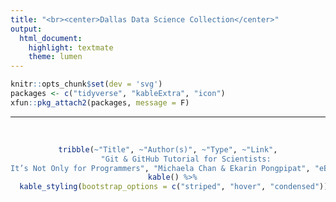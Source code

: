 ```yaml
---
title: "<br><center>Dallas Data Science Collection</center>"
output: 
  html_document:
    highlight: textmate
    theme: lumen
---
```


```r
knitr::opts_chunk$set(dev = 'svg')
packages <- c("tidyverse", "kableExtra", "icon")
xfun::pkg_attach2(packages, message = F)
```

<hr>
<br>
<center>
```r
tribble(~"Title", ~"Author(s)", ~"Type", ~"Link",
        "Git & GitHub Tutorial for Scientists:
It’s Not Only for Programmers", "Michaela Chan & Ekarin Pongpipat", "eBook", "https://gitbookdown.dallasdatascience.com/") %>%
  kable() %>%
  kable_styling(bootstrap_options = c("striped", "hover", "condensed"))
```
</center>